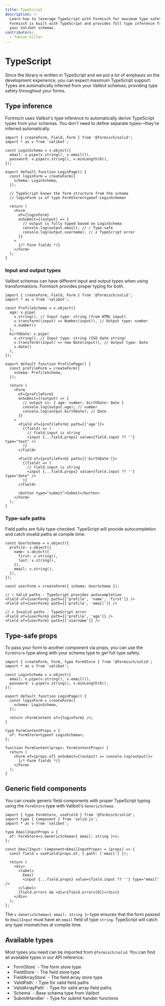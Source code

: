 ```yaml
---
title: TypeScript
description: >-
  Learn how to leverage TypeScript with Formisch for maximum type safety.
  Formisch is built with TypeScript and provides full type inference from
  your Valibot schemas.
contributors:
  - fabian-hiller
---
```



# TypeScript

Since the library is written in TypeScript and we put a lot of emphasis on the development experience, you can expect maximum TypeScript support. Types are automatically inferred from your <Link href="/solid/guides/define-your-form/">Valibot schemas</Link>, providing type safety throughout your forms.

## Type inference

Formisch uses Valibot's type inference to automatically derive TypeScript types from your schemas. You don't need to define separate types—they're inferred automatically.

```tsx
import { createForm, Field, Form } from '@formisch/solid';
import * as v from 'valibot';

const LoginSchema = v.object({
  email: v.pipe(v.string(), v.email()),
  password: v.pipe(v.string(), v.minLength(8)),
});

export default function LoginPage() {
  const loginForm = createForm({
    schema: LoginSchema,
  });

  // TypeScript knows the form structure from the schema
  // loginForm is of type FormStore<typeof LoginSchema>

  return (
    <Form
      of={loginForm}
      onSubmit={(output) => {
        // output is fully typed based on LoginSchema
        console.log(output.email); // ✓ Type-safe
        console.log(output.username); // ✗ TypeScript error
      }}
    >
      {/* Form fields */}
    </Form>
  );
}
```

### Input and output types

Valibot schemas can have different input and output types when using transformations. Formisch provides proper typing for both.

```tsx
import { createForm, Field, Form } from '@formisch/solid';
import * as v from 'valibot';

const ProfileSchema = v.object({
  age: v.pipe(
    v.string(), // Input type: string (from HTML input)
    v.transform((input) => Number(input)), // Output type: number
    v.number()
  ),
  birthDate: v.pipe(
    v.string(), // Input type: string (ISO date string)
    v.transform((input) => new Date(input)), // Output type: Date
    v.date()
  ),
});

export default function ProfilePage() {
  const profileForm = createForm({
    schema: ProfileSchema,
  });

  return (
    <Form
      of={profileForm}
      onSubmit={(output) => {
        // output is: { age: number; birthDate: Date }
        console.log(output.age); // number
        console.log(output.birthDate); // Date
      }}
    >
      <Field of={profileForm} path={['age']}>
        {(field) => (
          // field.input is string
          <input {...field.props} value={field.input ?? ''} type="text" />
        )}
      </Field>

      <Field of={profileForm} path={['birthDate']}>
        {(field) => (
          // field.input is string
          <input {...field.props} value={field.input ?? ''} type="date" />
        )}
      </Field>

      <button type="submit">Submit</button>
    </Form>
  );
}
```

### Type-safe paths

Field paths are fully type-checked. TypeScript will provide autocompletion and catch invalid paths at compile time.

```tsx
const UserSchema = v.object({
  profile: v.object({
    name: v.object({
      first: v.string(),
      last: v.string(),
    }),
    email: v.string(),
  }),
});

const userForm = createForm({ schema: UserSchema });

// ✓ Valid paths - TypeScript provides autocompletion
<Field of={userForm} path={['profile', 'name', 'first']} />
<Field of={userForm} path={['profile', 'email']} />

// ✗ Invalid paths - TypeScript error
<Field of={userForm} path={['profile', 'age']} />
<Field of={userForm} path={['username']} />
```

## Type-safe props

To pass your form to another component via props, you can use the <Link href="/solid/api/FormStore/">`FormStore`</Link> type along with your schema type to get full type safety.

```tsx
import { createForm, Form, type FormStore } from '@formisch/solid';
import * as v from 'valibot';

const LoginSchema = v.object({
  email: v.pipe(v.string(), v.email()),
  password: v.pipe(v.string(), v.minLength(8)),
});

export default function LoginPage() {
  const loginForm = createForm({
    schema: LoginSchema,
  });

  return <FormContent of={loginForm} />;
}

type FormContentProps = {
  of: FormStore<typeof LoginSchema>;
};

function FormContent(props: FormContentProps) {
  return (
    <Form of={props.of} onSubmit={(output) => console.log(output)}>
      {/* Form fields */}
    </Form>
  );
}
```

## Generic field components

You can create generic field components with proper TypeScript typing using the <Link href="/solid/api/FormStore/">`FormStore`</Link> type with Valibot's `GenericSchema`.

```tsx
import { type FormStore, useField } from '@formisch/solid';
import type { Component } from 'solid-js';
import * as v from 'valibot';

type EmailInputProps = {
  of: FormStore<v.GenericSchema<{ email: string }>>;
};

const EmailInput: Component<EmailInputProps> = (props) => {
  const field = useField(props.of, { path: ['email'] });

  return (
    <div>
      <label>
        Email
        <input {...field.props} value={field.input ?? ''} type="email" />
      </label>
      {field.errors && <div>{field.errors[0]}</div>}
    </div>
  );
};
```

The `v.GenericSchema<{ email: string }>` type ensures that the form passed to `EmailInput` must have an `email` field of type `string`. TypeScript will catch any type mismatches at compile time.

## Available types

Most types you need can be imported from `@formisch/solid`. You can find all available types in our <Link href="/solid/api/">API reference</Link>.

- <Link href="/solid/api/FormStore/">`FormStore`</Link> - The form store type
- <Link href="/solid/api/FieldStore/">`FieldStore`</Link> - The field store type
- <Link href="/solid/api/FieldArrayStore/">`FieldArrayStore`</Link> - The field
  array store type
- <Link href="/core/api/ValidPath/">`ValidPath`</Link> - Type for valid field
  paths
- <Link href="/core/api/ValidArrayPath/">`ValidArrayPath`</Link> - Type for
  valid array field paths
- <Link href="/core/api/Schema/">`Schema`</Link> - Base schema type from Valibot
- <Link href="/core/api/SubmitHandler/">`SubmitHandler`</Link> - Type for submit
  handler functions
